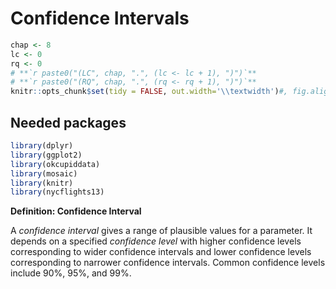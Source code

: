 # Confidence Intervals {#ci}
    
    
```r
chap <- 8
lc <- 0
rq <- 0
# **`r paste0("(LC", chap, ".", (lc <- lc + 1), ")")`**
# **`r paste0("(RQ", chap, ".", (rq <- rq + 1), ")")`**
knitr::opts_chunk$set(tidy = FALSE, out.width='\\textwidth')#, fig.align = "center")
```

## Needed packages

```r
library(dplyr)
library(ggplot2)
library(okcupiddata)
library(mosaic)
library(knitr)
library(nycflights13)
```


**Definition: Confidence Interval**

A *confidence interval* gives a range of plausible values for a parameter.  It depends on a specified _confidence level_ with higher confidence levels corresponding to wider confidence intervals and lower confidence levels corresponding to narrower confidence intervals.  Common confidence levels include 90%, 95%, and 99%.


<!--
Standard error

Interpretation: was constructed using the sample data by a procedure that is 95% reliable. 
Lift/steal the OI diagram of horizontal lines, with those not capturing pop parameter in red
Sample heights from profiles in okcupiddata (Section 3.c) of outline)
There is only one CI 
  - Build a diagram
Fishing with a spear/net Analogy: Confidence intervals
Confidence interval MEGA LC: s/sqrt(n) form of SE
  - Population distribution very right skewed
  - Population distribution symmetric
  - Sample size small from very left skewed population
-->